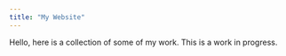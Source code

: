 ```yaml
---
title: "My Website"
---
```

    
Hello, here is a collection of some of my work. This is a work in progress.
